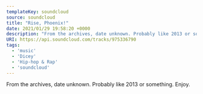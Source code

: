 ---
templateKey: soundcloud
source: soundcloud
title: "Rise, Phoenix!"
date: 2021/01/29 19:58:20 +0000
description: "From the archives, date unknown. Probably like 2013 or something. Enjoy."
URI: https://api.soundcloud.com/tracks/975336790
tags: 
  - 'music'
  - 'Dicey'
  - 'Hip-hop & Rap'
  - 'soundcloud'
---

From the archives, date unknown. Probably like 2013 or something. Enjoy.
